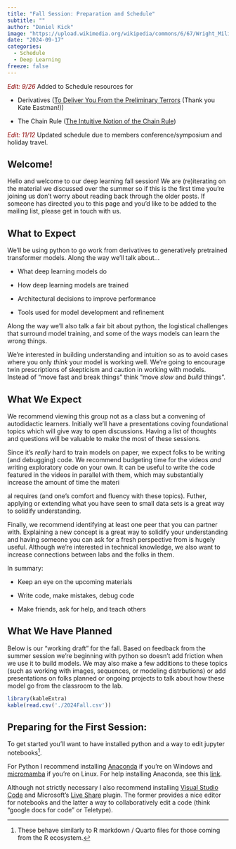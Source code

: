 ```yaml
---
title: "Fall Session: Preparation and Schedule"
subtitle: ""
author: "Daniel Kick"
image: "https://upload.wikimedia.org/wikipedia/commons/6/67/Wright_Military_Flyer_arrives_at_Fort_Myer_VA_DA-SD-05-00659_trimmed.jpg"
date: "2024-09-17"
categories: 
  - Schedule
  - Deep Learning
freeze: false
---
```



<span style="color:darkred">_Edit: 9/26_</span>
Added to Schedule resources for  

-   Derivatives ([To Deliver You From the Preliminary Terrors](https://calculusmadeeasy.org/1.html)
(Thank you Kate Eastman!)) 

-   The Chain Rule ([The Intuitive Notion of the Chain Rule](https://webspace.ship.edu/msrenault/geogebracalculus/derivative_intuitive_chain_rule.html))


<span style="color:darkred">_Edit: 11/12_</span>
Updated schedule due to members conference/symposium and holiday travel.


## Welcome!

Hello and welcome to our deep learning fall session! We are (re)iterating on the material we discussed over the summer so if this is the first time you're joining us don't worry about reading back through the older posts. If someone has directed you to this page and you'd like to be added to the mailing list, please get in touch with us.

## What to Expect

We'll be using python to go work from derivatives to generatively pretrained transformer models. Along the way we'll talk about...

-   What deep learning models do

-   How deep learning models are trained

-   Architectural decisions to improve performance

-   Tools used for model development and refinement

Along the way we'll also talk a fair bit about python, the logistical challenges that surround model training, and some of the ways models can learn the wrong things.

We're interested in building understanding and intuition so as to avoid cases where you only *think* your model is working well. We're going to encourage twin prescriptions of skepticism and caution in working with models. Instead of "move fast and break things" think "move *slow* and *build* things".

## What We Expect

We recommend viewing this group not as a class but a convening of autodidactic learners. Initially we'll have a presentations coving foundational topics which will give way to open discussions. Having a list of thoughts and questions will be valuable to make the most of these sessions.

Since it's *really* hard to train models on paper, we expect folks to be writing (and debugging) code. We recommend budgeting time for the videos *and* writing exploratory code on your own. It can be useful to write the code featured in the videos in parallel with them, which may substantially increase the amount of time the materi

al requires (and one's comfort and fluency with these topics). Futher, applying or extending what you have seen to small data sets is a great way to solidify understanding.

Finally, we recommend identifying at least one peer that you can partner with. Explaining a new concept is a great way to solidify your understanding and having someone you can ask for a fresh perspective from is hugely useful. Although we're interested in technical knowledge, we also want to increase connections between labs and the folks in them.

In summary:

-   Keep an eye on the upcoming materials

-   Write code, make mistakes, debug code

-   Make friends, ask for help, and teach others

## What We Have Planned

Below is our "working draft" for the fall. Based on feedback from the summer session we're beginning with python so doesn't add friction when we use it to build models. We may also make a few additions to these topics (such as working with images, sequences, or modeling distrbutions) or add presentations on folks planned or ongoing projects to talk about how these model go from the classroom to the lab.

```r
library(kableExtra)
kable(read.csv('./2024Fall.csv'))
```

## Preparing for the First Session:

To get started you'll want to have installed python and a way to edit jupyter notebooks[^1].

[^1]: These behave similarly to R markdown / Quarto files for those coming from the R ecosystem.

For Python I recommend installing [Anaconda](https://www.anaconda.com/products/navigator) if you're on Windows and [micromamba](https://mamba.readthedocs.io/en/latest/installation/micromamba-installation.html) if you're on Linux. For help installing Anaconda, see this [link](/posts/DeepLearningCommunityofPractice/240501_PreMeeting/).

Although not strictly necessary I also recommend installing [Visual Studio Code](https://code.visualstudio.com/) and Microsoft's [Live Share](https://marketplace.visualstudio.com/items?itemName=MS-vsliveshare.vsliveshare) plugin. The former provides a nice editor for notebooks and the latter a way to collaboratively edit a code (think "google docs for code" or Teletype).

